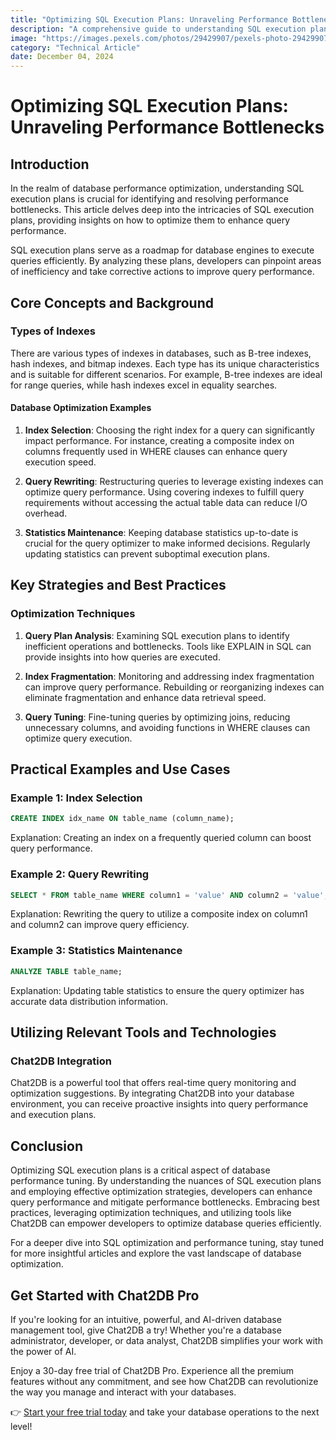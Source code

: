 ```yaml
---
title: "Optimizing SQL Execution Plans: Unraveling Performance Bottlenecks"
description: "A comprehensive guide to understanding SQL execution plans and identifying performance bottlenecks in database queries."
image: "https://images.pexels.com/photos/29429907/pexels-photo-29429907.jpeg?auto=compress&cs=tinysrgb&dpr=1&w=500"
category: "Technical Article"
date: December 04, 2024
---
```


# Optimizing SQL Execution Plans: Unraveling Performance Bottlenecks

## Introduction

In the realm of database performance optimization, understanding SQL execution plans is crucial for identifying and resolving performance bottlenecks. This article delves deep into the intricacies of SQL execution plans, providing insights on how to optimize them to enhance query performance.

SQL execution plans serve as a roadmap for database engines to execute queries efficiently. By analyzing these plans, developers can pinpoint areas of inefficiency and take corrective actions to improve query performance.

## Core Concepts and Background

### Types of Indexes

There are various types of indexes in databases, such as B-tree indexes, hash indexes, and bitmap indexes. Each type has its unique characteristics and is suitable for different scenarios. For example, B-tree indexes are ideal for range queries, while hash indexes excel in equality searches.

#### Database Optimization Examples

1. **Index Selection**: Choosing the right index for a query can significantly impact performance. For instance, creating a composite index on columns frequently used in WHERE clauses can enhance query execution speed.

2. **Query Rewriting**: Restructuring queries to leverage existing indexes can optimize query performance. Using covering indexes to fulfill query requirements without accessing the actual table data can reduce I/O overhead.

3. **Statistics Maintenance**: Keeping database statistics up-to-date is crucial for the query optimizer to make informed decisions. Regularly updating statistics can prevent suboptimal execution plans.

## Key Strategies and Best Practices

### Optimization Techniques

1. **Query Plan Analysis**: Examining SQL execution plans to identify inefficient operations and bottlenecks. Tools like EXPLAIN in SQL can provide insights into how queries are executed.

2. **Index Fragmentation**: Monitoring and addressing index fragmentation can improve query performance. Rebuilding or reorganizing indexes can eliminate fragmentation and enhance data retrieval speed.

3. **Query Tuning**: Fine-tuning queries by optimizing joins, reducing unnecessary columns, and avoiding functions in WHERE clauses can optimize query execution.

## Practical Examples and Use Cases

### Example 1: Index Selection

```sql
CREATE INDEX idx_name ON table_name (column_name);
```

Explanation: Creating an index on a frequently queried column can boost query performance.

### Example 2: Query Rewriting

```sql
SELECT * FROM table_name WHERE column1 = 'value' AND column2 = 'value';
```

Explanation: Rewriting the query to utilize a composite index on column1 and column2 can improve query efficiency.

### Example 3: Statistics Maintenance

```sql
ANALYZE TABLE table_name;
```

Explanation: Updating table statistics to ensure the query optimizer has accurate data distribution information.

## Utilizing Relevant Tools and Technologies

### Chat2DB Integration

Chat2DB is a powerful tool that offers real-time query monitoring and optimization suggestions. By integrating Chat2DB into your database environment, you can receive proactive insights into query performance and execution plans.

## Conclusion

Optimizing SQL execution plans is a critical aspect of database performance tuning. By understanding the nuances of SQL execution plans and employing effective optimization strategies, developers can enhance query performance and mitigate performance bottlenecks. Embracing best practices, leveraging optimization techniques, and utilizing tools like Chat2DB can empower developers to optimize database queries efficiently.

For a deeper dive into SQL optimization and performance tuning, stay tuned for more insightful articles and explore the vast landscape of database optimization.


## Get Started with Chat2DB Pro

If you're looking for an intuitive, powerful, and AI-driven database management tool, give Chat2DB a try! Whether you're a database administrator, developer, or data analyst, Chat2DB simplifies your work with the power of AI.

Enjoy a 30-day free trial of Chat2DB Pro. Experience all the premium features without any commitment, and see how Chat2DB can revolutionize the way you manage and interact with your databases.

👉 [Start your free trial today](https://chat2db.ai/pricing) and take your database operations to the next level!
